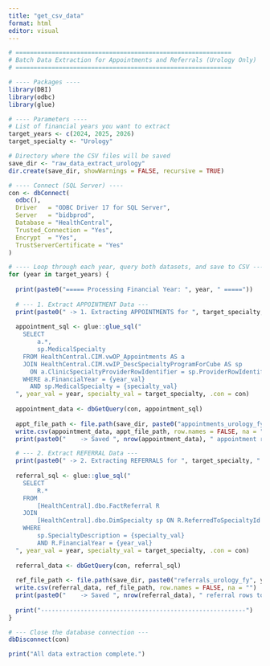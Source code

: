 ```yaml
---
title: "get_csv_data"
format: html
editor: visual
---
```

```r
# ============================================================
# Batch Data Extraction for Appointments and Referrals (Urology Only)
# ============================================================

# ---- Packages ----
library(DBI)
library(odbc)
library(glue)

# ---- Parameters ----
# List of financial years you want to extract
target_years <- c(2024, 2025, 2026)
target_specialty <- "Urology"

# Directory where the CSV files will be saved
save_dir <- "raw_data_extract_urology"
dir.create(save_dir, showWarnings = FALSE, recursive = TRUE)

# ---- Connect (SQL Server) ----
con <- dbConnect(
  odbc(),
  Driver   = "ODBC Driver 17 for SQL Server",
  Server   = "bidbprod",
  Database = "HealthCentral",
  Trusted_Connection = "Yes",
  Encrypt  = "Yes",
  TrustServerCertificate = "Yes"
)

# ---- Loop through each year, query both datasets, and save to CSV ----
for (year in target_years) {
  
  print(paste0("===== Processing Financial Year: ", year, " ====="))
  
  # --- 1. Extract APPOINTMENT Data ---
  print(paste0(" -> 1. Extracting APPOINTMENTS for ", target_specialty, "..."))
  
  appointment_sql <- glue::glue_sql("
    SELECT
        a.*,
        sp.MedicalSpecialty
    FROM HealthCentral.CIM.vwOP_Appointments AS a
    JOIN HealthCentral.CIM.vwIP_DescSpecialtyProgramForCube AS sp
      ON a.ClinicSpecialtyProviderRowIdentifier = sp.ProviderRowIdentifier
    WHERE a.FinancialYear = {year_val}
      AND sp.MedicalSpecialty = {specialty_val}
  ", year_val = year, specialty_val = target_specialty, .con = con)
  
  appointment_data <- dbGetQuery(con, appointment_sql)
  
  appt_file_path <- file.path(save_dir, paste0("appointments_urology_fy", year, ".csv"))
  write.csv(appointment_data, appt_file_path, row.names = FALSE, na = "")
  print(paste0("    -> Saved ", nrow(appointment_data), " appointment rows to: ", appt_file_path))

  # --- 2. Extract REFERRAL Data ---
  print(paste0(" -> 2. Extracting REFERRALS for ", target_specialty, "..."))
  
  referral_sql <- glue::glue_sql("
    SELECT
        R.*
    FROM
        [HealthCentral].dbo.FactReferral R
    JOIN 
        [HealthCentral].dbo.DimSpecialty sp ON R.ReferredToSpecialtyId = sp.SpecialtyId
    WHERE
        sp.SpecialtyDescription = {specialty_val}
        AND R.FinancialYear = {year_val}
  ", year_val = year, specialty_val = target_specialty, .con = con)
  
  referral_data <- dbGetQuery(con, referral_sql)
  
  ref_file_path <- file.path(save_dir, paste0("referrals_urology_fy", year, ".csv"))
  write.csv(referral_data, ref_file_path, row.names = FALSE, na = "")
  print(paste0("    -> Saved ", nrow(referral_data), " referral rows to: ", ref_file_path))
  
  print("---------------------------------------------------------")
}

# --- Close the database connection ---
dbDisconnect(con)

print("All data extraction complete.")
```

